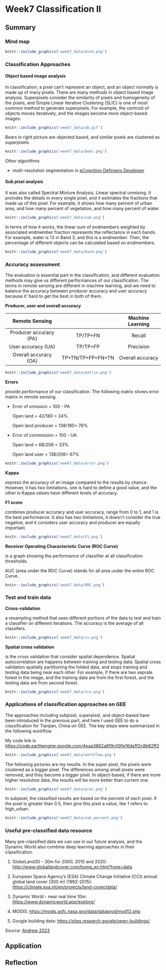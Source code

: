 # Week7 Classification II

## Summary

### Mind map

```r
knitr::include_graphics('week7_data/mind.png') 
```

### Classification Approaches

#### Object based image analysis

In classification, a pixel can't represent an object, and an object normally is made up of many pixels. There are many methods in object based image analysis. Superpixels consider the similarity of pixels and homogeneity of the pixels, and Simple Linear Iterative Clustering (SLIC) is one of most common method to generate superpixels. For example, the centroid of objects moves iteratively, and the images become more object-based images.

```r
knitr::include_graphics('week7_data/ob.gif') 
```

Bears in right picture are objected based, and similar pixels are clustered as superpixels.

```r
knitr::include_graphics('week7_data/bear.png') 
```

*Other algorithms*

-   multi-resolution segmentation in [eCognition Definiens Developer](https://geospatial.trimble.com/products-and-solutions/trimble-ecognition)

#### Sub pixel analysis

It was also called Spectral Mixture Analysis, Linear spectral unmixing. It proivdes the details in every single pixel, and it estimates the fractions that made up of this pixel. For example, it shows how many percent of urban area, and how many percent of vegetation, and how many percent of water.

```r
knitr::include_graphics('week7_data/sub.png') 
```

In terms of how it works, the linear sum of endmembers weighted by associated endmember fraction represents the reflectance in each bands. For example, water is 13 in Band 3, and this is a endmember. Then, the percentage of different objects can be calculated based on endmembers.

```r
knitr::include_graphics('week7_data/band.png') 
```

### Accuracy assessment

The evaluation is essential part in the classification, and different evaluation methods may give us different performances of our classification. The terms in remote sensing are different in machine learning, and we need to balance the accuracy between producer accuracy and user accuracy because it' hard to get the best in both of them.

**Producer, user and overall accuracy**

|     Remote Sensing     |                   | Machine Learning |
|:----------------------:|:-----------------:|:----------------:|
| Producer accuracy (PA) |     TP/TP+FN      |      Recall      |
|   User accuracy (UA)   |     TP/TP+FP      |    Precision     |
| Overall accuracy (OA)  | TP+TN/TP+FP+FN+TN | Overall accuracy |

```r
knitr::include_graphics('week7_data/matrix.png') 
```

**Errors**

provide performance of our classification. The following matrix shows error matrix in remote sensing.

-   Error of omission = 100 - PA

    Open land = 42/180 = 24%

    Open land producer = 138/180= 76%

-   Error of commission = 100 - UA

    Open land = 68/206 = 33%

    Open land user = 138/206= 67%

```r
knitr::include_graphics('week7_data/error.png') 
```

**Kappa**

express the accuracy of an image compared to the results by chance. However, it has two limitations, one is hard to define a good value, and the other is Kappa values have different levels of accuracy.

**F1 score**

combines producer accuracy and user accuracy, range from 0 to 1, and 1 is the best performance. It also has two limitations, it doesn't consider the true negative, and it considers user accuracy and producer are equally important.

```r
knitr::include_graphics('week7_data/F1.png') 
```

**Receiver Operating Characteristic Curve (ROC Curve)**

is a graph showing the performance of classifier at all classification thresholds.

AUC (area under the ROC Curve) stands for all area under the entire ROC Curve.

```r
knitr::include_graphics('week7_data/ROC.png') 
```

### Test and train data

**Cross-validation**

a resampling method that uses different portions of the data to test and train a classifier on different iterations. The accuracy is the average of all classifers.

```r
knitr::include_graphics('week7_data/cv.png') 
```

**Spatial cross validation**

is the cross validation that consider spatial dependence. Spatial autocorrelation are happens between training and testing data. Spatial cross validation spatially partitioning the folded data, and stops training and testing data being near each other. For example, if there are two seprate forest in the image, and the training data are from the first forest, and the testing data are from second forest.

```r
knitr::include_graphics('week7_data/scv.png') 
```

### Applications of classification approaches on GEE

The approaches including subpixel, superpixel, and object-based have been introduced in the previous part, and here I used GEE to do a classification for Tianjian, China on GEE. The key steps were summarized in the following workflow.

My code link is <https://code.earthengine.google.com/4eaa3862a6f9c091e16da1f2c8b82ff2>

```r
knitr::include_graphics('week7_data/workflow.png') 
```

The following pictures are my results. In the super pixel, the pixels were clustered as a bigger pixel. The differences among small pixels were removed, and they become a bigger pixel. In object-based, if there are more higher resolution data, the results will be more better than current one.

```r
knitr::include_graphics('week7_data/prac.png') 
```

In subpixel, the classified results are based on the percent of each pixel. If the pixel is greater than 0.5, then give this pixel a value, like 1 refers to high_urban.

```r
knitr::include_graphics('week7_data/sub_percent.png') 
```

### Useful pre-classified data resource

Many pre-classified data we can use in our future analysis, and the Dynamic World also combine deep learning approaches in their classification.

1.  GlobeLand30 - 30m for 2000, 2010 and 2020: <http://www.globallandcover.com/home_en.html?type=data>

2.  European Space Agency's (ESA) Climate Change Initiative (CCI) annual global land cover (300 m) (1992-2015): <https://climate.esa.int/en/projects/land-cover/data/>

3.  Dynamic World - near real time 10m: <https://www.dynamicworld.app/explore/>

4.  MODIS: <https://modis.gsfc.nasa.gov/data/dataprod/mod12.php>

5.  Google building data: <https://sites.research.google/open-buildings/>

Source: [Andrew 2023](https://andrewmaclachlan.github.io/CASA0023-lecture-7/?panelset1=data2#6)

## Application

## Reflection

